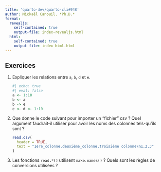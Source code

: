 ```yaml
---
title: 'quarto-dev/quarto-cli#948'
author: Mickaël Canouil, *Ph.D.*
format:
  revealjs:
    self-contained: true
    output-file: index-revealjs.html
  html:
    self-contained: true
    output-file: index-html.html
---
```


## Exercices {.smaller}

1. Expliquer les relations entre `a`, `b`, `d` et `e`.

    ```r
    #| echo: true
    #| eval: false
    a <- 1:10
    b <- a
    b -> e
    e <- d <- 1:10
    ```

2. Que donne le code suivant pour importer un "fichier" csv&nbsp;?
    Quel argument faudrait-il utiliser pour avoir les noms des colonnes tels-qu'ils sont&nbsp;?

    ```.r
    read.csv(
      header = TRUE,
      text = "1ere_colonne,deuxième_colonne,troisième colonne\n1,2,3"
    )
    ```

3. Les fonctions `read.*()` utilisent `make.names()`&nbsp;? Quels sont les règles de conversions utilisées&nbsp;?
